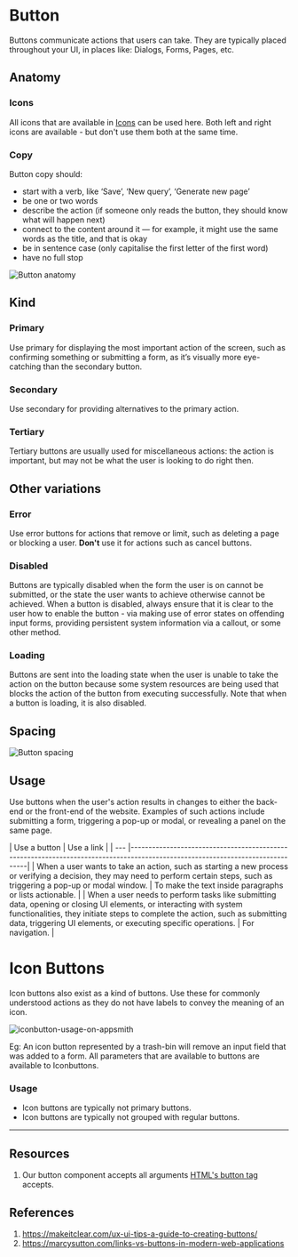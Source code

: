

<Meta of={ButtonStories} />

[//]: # (TODO: when to renderAs button vs a)

# Button

Buttons communicate actions that users can take. They are typically placed throughout your UI, in places like: Dialogs, Forms, Pages, etc.

<Canvas of={ButtonStories.ButtonStory} />

## Anatomy

### Icons
All icons that are available in [Icons](https://design-system.appsmith.com/?path=/docs/design-system-icon--documentation) can be used here.
Both left and right icons are available - but don't use them both at the same time.

### Copy

Button copy should:

- start with a verb, like ‘Save’, ‘New query’, ‘Generate new page’
- be one or two words
- describe the action (if someone only reads the button, they should know what will happen next)
- connect to the content around it — for example, it might use the same words as the title, and that is okay
- be in sentence case (only capitalise the first letter of the first word)
- have no full stop

![Button anatomy](./docs/button-anatomy.png)


## Kind

### Primary

Use primary for displaying the most important action of the screen, such as confirming something or submitting a form, as it’s visually more eye-catching than the secondary button.
<Canvas of={ButtonStories.ButtonPrimaryStory} />


### Secondary

Use secondary for providing alternatives to the primary action.
<Canvas of={ButtonStories.ButtonSecondaryStory} />

### Tertiary

Tertiary buttons are usually used for miscellaneous actions: the action is important, but may not be what the user is looking to do right then.
<Canvas of={ButtonStories.ButtonTertiaryStory} />

## Other variations

### Error

Use error buttons for actions that remove or limit, such as deleting a page or blocking a user. **Don't** use it for actions such as cancel buttons.
<Canvas of={ButtonStories.ButtonErrorStory} />

### Disabled

Buttons are typically disabled when the form the user is on cannot be submitted, or the state the user wants to achieve otherwise cannot be achieved. When a button is disabled, always ensure that it is clear to the user how to enable the button - via making use of error states on offending input forms, providing persistent system information via a callout, or some other method.
<Canvas of={ButtonStories.ButtonDisabledStory} />


### Loading

Buttons are sent into the loading state when the user is unable to take the action on the button because some system resources are being used that blocks the action of the button from executing successfully. Note that when a button is loading, it is also disabled.
<Canvas of={ButtonStories.ButtonLoadingStory} />


## Spacing

![Button spacing](./docs/button-spacing.png)

## Usage

Use buttons when the user's action results in changes to either the back-end or the front-end of the website. Examples of such actions include submitting a form, triggering a pop-up or modal, or revealing a panel on the same page.

[//]: # (TODO: Needs improvement)
| Use a button | Use a link                                                                                                                    |
| --- |-------------------------------------------------------------------------------------------------------------------------------|
| When a user wants to take an action, such as starting a new process or verifying a decision, they may need to perform certain steps, such as triggering a pop-up or modal window. | To make the text inside paragraphs or lists actionable.                                                                       |
| When a user needs to perform tasks like submitting data, opening or closing UI elements, or interacting with system functionalities, they initiate steps to complete the action, such as submitting data, triggering UI elements, or executing specific operations. | For navigation.                                                                                                                  |

# Icon Buttons

Icon buttons also exist as a kind of buttons. Use these for commonly understood actions as they do not have labels to convey the meaning of an icon.

![iconbutton-usage-on-appsmith](./docs/iconbutton-usage-on-appsmith.png)

Eg: An icon button represented by a trash-bin will remove an input field that was added to a form.
All parameters that are available to buttons are available to Iconbuttons.

### Usage
- Icon buttons are typically not primary buttons.
- Icon buttons are typically not grouped with regular buttons.

---
## Resources
1. Our button component accepts all arguments [HTML's button tag](https://developer.mozilla.org/en-US/docs/Web/API/HTMLButtonElement) accepts.

## References
1. https://makeitclear.com/ux-ui-tips-a-guide-to-creating-buttons/
2. https://marcysutton.com/links-vs-buttons-in-modern-web-applications





